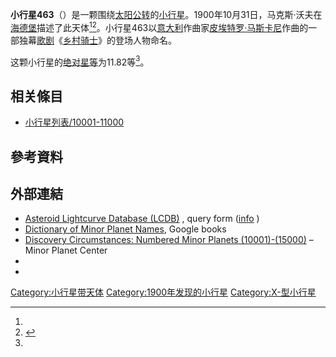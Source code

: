 {{Infobox planet
 | minorplanet     = yes
 | name            = 463 Lola
 | background      = #D6D6D6
 | image = 
 | image_size      = 
 | caption         =
 | discovery_ref   =  <ref name="MPC-object" />
 | discoverer      = [[马克斯·沃夫|马克斯·沃夫]]
 | discovery_site  = [[海德堡|海德堡]]
 | discovered      = 1900年10月31日
 | mpc_name        = 463 Lola
 | alt_names       = 463 Lola
 | pronounced      = 
 | named_after     = <ref name="MPC-object" />
 | mp_category     = [[主帶小行星|主帶小行星]] <ref name="MPC-object" /><ref name="jpldata" />
 | orbit_ref       = <ref name="a">[http://ssd.jpl.nasa.gov/sbdb.cgi?sstr=463 463] {{Wayback|url=http://ssd.jpl.nasa.gov/sbdb.cgi?sstr=463 |date=20140817040309 }}，小行星數據庫瀏覽器（JPL Small-Body Database Browser）－[[美国国家航空航天局|美国国家航空航天局]]喷气推进实验室</ref>
 | epoch           = 2018-03-23.0（[[儒略日|JD]] 2458200.5）
 | uncertainty     = 0
 | observation_arc = 
 | aphelion = {{convert|2.926|AU|km|3|abbr=on|lk=out}}
 | perihelion      = {{convert|1.8736134|AU|km|3|abbr=on}}
 | semimajor       = 2.3999871
 | eccentricity    = 0.2193236
 | period          = 3.72[[儒略年|yr]]
 | mean_anomaly    = 234.27658[[度|°]]
 | mean_motion     = {{Deg2DMS|0.26508830|sup=ms}} / day
 | inclination     = 13.54275
 | asc_node        = 36.52690°
 | arg_peri        = 329.38923
 | mean_diameter   = 
 | rotation        = 
 | albedo          =
 | spectral_type   =
 | abs_magnitude   = 11.82<ref name="jpldata" />
}}
'''小行星463'''（{{lang-en|463 Lola}}）是一颗围绕[[太阳|太阳]][[公转|公转]]的[[小行星|小行星]]。1900年10月31日，马克斯·沃夫在[[海德堡|海德堡]]描述了此天体<ref name="a" /><ref>{{cite news|title=小行星列表|url=http://cfa-www.harvard.edu/iau/lists/NumberedMPs.txt|accessdate=2018-10-19|newspaper=哈佛大学|archive-date=2008-05-17|archive-url=https://web.archive.org/web/20080517010638/http://cfa-www.harvard.edu/iau/lists/NumberedMPs.txt|dead-url=no}}</ref>。小行星463以[[意大利|意大利]]作曲家[[皮埃特罗·马斯卡尼|皮埃特罗·马斯卡尼]]作曲的一部独幕[[歌剧|歌剧]]《[[乡村骑士|乡村骑士]]》的登场人物命名。

这颗小行星的[[绝对星等|绝对星等]]为11.82等<ref name="a" />。

== 相关條目 ==
*[[小行星列表/10001-11000|小行星列表/10001-11000]]

== 參考資料 ==
{{reflist|refs=

<ref name="jpldata">{{cite web
 |type         = 2018-01-26 last obs.
 |title        = JPL Small-Body Database Browser:463 Lola-463 Lola
 |url          = https://ssd.jpl.nasa.gov/sbdb.cgi?sstr=463
 |publisher    = [[Jet_Propulsion_Laboratory|Jet Propulsion Laboratory]]
 |accessdate   = 28 March 2018
 |archive-date = 2020-08-03
 |archive-url  = https://web.archive.org/web/20200803070116/https://ssd.jpl.nasa.gov/sbdb.cgi?sstr=463
 |dead-url     = no
}}</ref>

<ref name="MPC-object">{{cite web
  |title      = 463 Lola
  |work      = Minor Planet Center
  |url      = https://www.minorplanetcenter.net/db_search/show_object?object_id=463
  |accessdate      = 28 March 2018
  |archive-date      = 2016-03-04
  |archive-url      = https://web.archive.org/web/20160304105829/http://minorplanetcenter.net/db_search/show_object?object_id=463
  |dead-url      = no
  }}</ref>

}}

==  外部連結 ==
* [http://www.minorplanet.info/PHP/lcdbsummaryquery.php Asteroid Lightcurve Database (LCDB)] {{Wayback|url=http://www.minorplanet.info/PHP/lcdbsummaryquery.php |date=20171210173955 }}, query form ([http://www.minorplanet.info/lightcurvedatabase.html info] {{Wayback|url=http://www.minorplanet.info/lightcurvedatabase.html |date=20171216050541 }})
* [https://books.google.com/books?id=aeAg1X7afOoC&pg Dictionary of Minor Planet Names], Google books
* [http://www.minorplanetcenter.net/iau/lists/NumberedMPs010001.html Discovery Circumstances: Numbered Minor Planets (10001)-(15000)] {{Wayback|url=http://www.minorplanetcenter.net/iau/lists/NumberedMPs010001.html |date=20180612162317 }} – Minor Planet Center
* {{AstDys|463}}
* {{JPL small body}}

{{Minor Planet Number|[[小行星462|小行星462]]|[[小行星464|小行星464]]}}
{{小天体}}

[[Category:小行星带天体|Category:小行星带天体]]
[[Category:1900年发现的小行星|Category:1900年发现的小行星]]
[[Category:X-型小行星|Category:X-型小行星]]